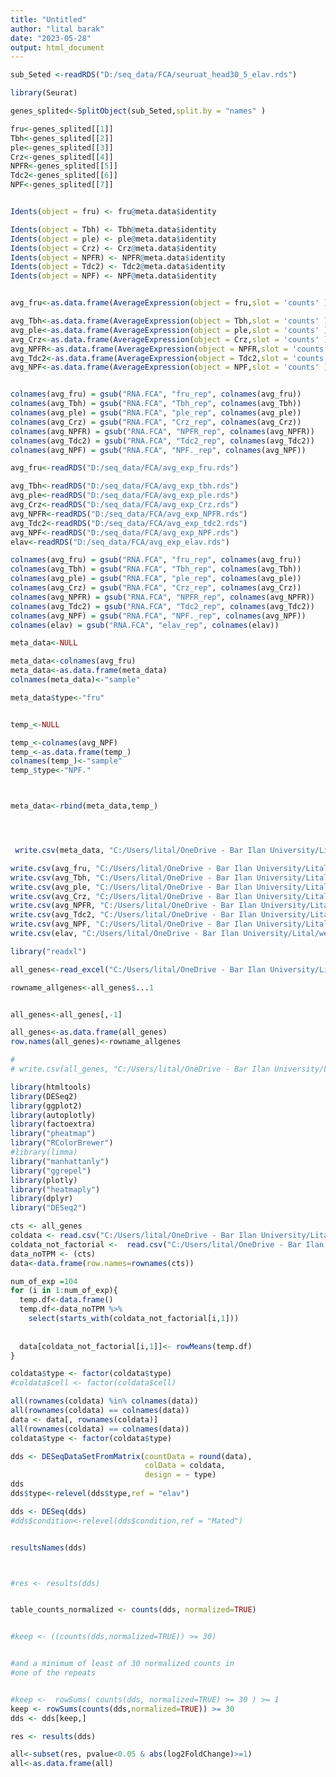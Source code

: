 ```yaml
---
title: "Untitled"
author: "lital barak"
date: "2023-05-28"
output: html_document
---
```


```r
sub_Seted <-readRDS("D:/seq_data/FCA/seuruat_head30_5_elav.rds")

library(Seurat)

genes_splited<-SplitObject(sub_Seted,split.by = "names" )

fru<-genes_splited[[1]]
Tbh<-genes_splited[[2]]
ple<-genes_splited[[3]]
Crz<-genes_splited[[4]]
NPFR<-genes_splited[[5]]
Tdc2<-genes_splited[[6]]
NPF<-genes_splited[[7]]


Idents(object = fru) <- fru@meta.data$identity

Idents(object = Tbh) <- Tbh@meta.data$identity
Idents(object = ple) <- ple@meta.data$identity
Idents(object = Crz) <- Crz@meta.data$identity
Idents(object = NPFR) <- NPFR@meta.data$identity
Idents(object = Tdc2) <- Tdc2@meta.data$identity
Idents(object = NPF) <- NPF@meta.data$identity


avg_fru<-as.data.frame(AverageExpression(object = fru,slot = 'counts' ))

avg_Tbh<-as.data.frame(AverageExpression(object = Tbh,slot = 'counts' ))
avg_ple<-as.data.frame(AverageExpression(object = ple,slot = 'counts' ))
avg_Crz<-as.data.frame(AverageExpression(object = Crz,slot = 'counts' ))
avg_NPFR<-as.data.frame(AverageExpression(object = NPFR,slot = 'counts' ))
avg_Tdc2<-as.data.frame(AverageExpression(object = Tdc2,slot = 'counts' ))
avg_NPF<-as.data.frame(AverageExpression(object = NPF,slot = 'counts' ))


colnames(avg_fru) = gsub("RNA.FCA", "fru_rep", colnames(avg_fru))
colnames(avg_Tbh) = gsub("RNA.FCA", "Tbh_rep", colnames(avg_Tbh))
colnames(avg_ple) = gsub("RNA.FCA", "ple_rep", colnames(avg_ple))
colnames(avg_Crz) = gsub("RNA.FCA", "Crz_rep", colnames(avg_Crz))
colnames(avg_NPFR) = gsub("RNA.FCA", "NPFR_rep", colnames(avg_NPFR))
colnames(avg_Tdc2) = gsub("RNA.FCA", "Tdc2_rep", colnames(avg_Tdc2))
colnames(avg_NPF) = gsub("RNA.FCA", "NPF._rep", colnames(avg_NPF))


```

```r
avg_fru<-readRDS("D:/seq_data/FCA/avg_exp_fru.rds")

avg_Tbh<-readRDS("D:/seq_data/FCA/avg_exp_tbh.rds")
avg_ple<-readRDS("D:/seq_data/FCA/avg_exp_ple.rds")
avg_Crz<-readRDS("D:/seq_data/FCA/avg_exp_Crz.rds")
avg_NPFR<-readRDS("D:/seq_data/FCA/avg_exp_NPFR.rds")
avg_Tdc2<-readRDS("D:/seq_data/FCA/avg_exp_tdc2.rds")
avg_NPF<-readRDS("D:/seq_data/FCA/avg_exp_NPF.rds") 
elav<-readRDS("D:/seq_data/FCA/avg_exp_elav.rds")

colnames(avg_fru) = gsub("RNA.FCA", "fru_rep", colnames(avg_fru))
colnames(avg_Tbh) = gsub("RNA.FCA", "Tbh_rep", colnames(avg_Tbh))
colnames(avg_ple) = gsub("RNA.FCA", "ple_rep", colnames(avg_ple))
colnames(avg_Crz) = gsub("RNA.FCA", "Crz_rep", colnames(avg_Crz))
colnames(avg_NPFR) = gsub("RNA.FCA", "NPFR_rep", colnames(avg_NPFR))
colnames(avg_Tdc2) = gsub("RNA.FCA", "Tdc2_rep", colnames(avg_Tdc2))
colnames(avg_NPF) = gsub("RNA.FCA", "NPF._rep", colnames(avg_NPF))
colnames(elav) = gsub("RNA.FCA", "elav_rep", colnames(elav))


```




```r
meta_data<-NULL

meta_data<-colnames(avg_fru)
meta_data<-as.data.frame(meta_data)
colnames(meta_data)<-"sample"

meta_data$type<-"fru"


temp_<-NULL

temp_<-colnames(avg_NPF)
temp_<-as.data.frame(temp_)
colnames(temp_)<-"sample"
temp_$type<-"NPF."



meta_data<-rbind(meta_data,temp_)




 write.csv(meta_data, "C:/Users/lital/OneDrive - Bar Ilan University/Lital/weekly presentation/28.5.23/meta_data_elav.csv", row.names=FALSE)

```



```r
write.csv(avg_fru, "C:/Users/lital/OneDrive - Bar Ilan University/Lital/weekly presentation/28.5.23/fru_avg_sc.csv", row.names=TRUE)
write.csv(avg_Tbh, "C:/Users/lital/OneDrive - Bar Ilan University/Lital/weekly presentation/28.5.23/Tbh_avg_sc.csv", row.names=TRUE)
write.csv(avg_ple, "C:/Users/lital/OneDrive - Bar Ilan University/Lital/weekly presentation/28.5.23/ple_avg_sc.csv", row.names=TRUE)
write.csv(avg_Crz, "C:/Users/lital/OneDrive - Bar Ilan University/Lital/weekly presentation/28.5.23/Crz_avg_sc.csv", row.names=TRUE)
write.csv(avg_NPFR, "C:/Users/lital/OneDrive - Bar Ilan University/Lital/weekly presentation/28.5.23/NPFR_avg_sc.csv", row.names=TRUE)
write.csv(avg_Tdc2, "C:/Users/lital/OneDrive - Bar Ilan University/Lital/weekly presentation/28.5.23/Tdc2_avg_sc.csv", row.names=TRUE)
write.csv(avg_NPF, "C:/Users/lital/OneDrive - Bar Ilan University/Lital/weekly presentation/28.5.23/NPF_avg_sc.csv", row.names=TRUE)
write.csv(elav, "C:/Users/lital/OneDrive - Bar Ilan University/Lital/weekly presentation/28.5.23/elav_avg_sc.csv", row.names=TRUE)

library("readxl")

all_genes<-read_excel("C:/Users/lital/OneDrive - Bar Ilan University/Lital/weekly presentation/28.5.23/all_gene_Avg_Elav.xlsx",)

rowname_allgenes<-all_genes$...1


all_genes<-all_genes[,-1]

all_genes<-as.data.frame(all_genes)
row.names(all_genes)<-rowname_allgenes

# 
# write.csv(all_genes, "C:/Users/lital/OneDrive - Bar Ilan University/Lital/weekly presentation/28.5.23/NPF_avg_sc.csv", row.names=TRUE)
```




```r
library(htmltools)
library(DESeq2)
library(ggplot2)
library(autoplotly)
library(factoextra)
library("pheatmap")
library("RColorBrewer")
#library(limma)
library("manhattanly")
library("ggrepel")
library(plotly)
library("heatmaply")
library(dplyr)
library("DESeq2")
```



```r
cts <- all_genes
coldata <- read.csv("C:/Users/lital/OneDrive - Bar Ilan University/Lital/weekly presentation/28.5.23/meta_data_elav.csv", row.names=1)
coldata_not_factorial <-  read.csv("C:/Users/lital/OneDrive - Bar Ilan University/Lital/weekly presentation/28.5.23/meta_data_elav.csv")
data_noTPM <- (cts)
data<-data.frame(row.names=rownames(cts))
```



```r
num_of_exp =104
for (i in 1:num_of_exp){
  temp.df<-data.frame()
  temp.df<-data_noTPM %>%
    select(starts_with(coldata_not_factorial[i,1]))
  
  
  data[coldata_not_factorial[i,1]]<- rowMeans(temp.df)
}

coldata$type <- factor(coldata$type)
#coldata$cell <- factor(coldata$cell)

all(rownames(coldata) %in% colnames(data))
all(rownames(coldata) == colnames(data))
data <- data[, rownames(coldata)]
all(rownames(coldata) == colnames(data))
coldata$type <- factor(coldata$type)

```


```r
dds <- DESeqDataSetFromMatrix(countData = round(data),
                              colData = coldata,
                              design = ~ type)
dds
dds$type<-relevel(dds$type,ref = "elav")

dds <- DESeq(dds)
#dds$condition<-relevel(dds$condition,ref = "Mated")


resultsNames(dds)



#res <- results(dds)


table_counts_normalized <- counts(dds, normalized=TRUE)


#keep <- ((counts(dds,normalized=TRUE)) >= 30)


#and a minimum of least of 30 normalized counts in
#one of the repeats


#keep <-  rowSums( counts(dds, normalized=TRUE) >= 30 ) >= 1  
keep <- rowSums(counts(dds,normalized=TRUE)) >= 30
dds <- dds[keep,]

res <- results(dds)

all<-subset(res, pvalue<0.05 & abs(log2FoldChange)>=1)
all<-as.data.frame(all)

```

```r

```

